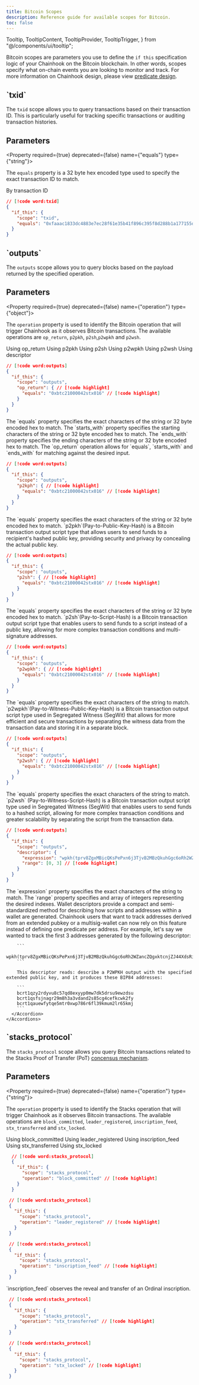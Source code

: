 ```yaml
---
title: Bitcoin Scopes
description: Reference guide for available scopes for Bitcoin.
toc: false
---
```



  Tooltip,
  TooltipContent,
  TooltipProvider,
  TooltipTrigger,
} from "@/components/ui/tooltip";


Bitcoin scopes are parameters you use to define the `if this` specification logic of your Chainhook on the Bitcoin blockchain. In other words, scopes specify what on-chain events you are looking to monitor and track. For more information on Chainhook design, please view [predicate design](/stacks/chainhook/concepts/predicate-design).

<Root>

<API className='my-20'>

<div className='flex-1'>

<h2 className='mt-0'>`txid`</h2>

The `txid` scope allows you to query transactions based on their transaction ID. This is particularly useful for tracking specific transactions or auditing transaction histories.

## Parameters

<Property required={true} deprecated={false} name={"equals"} type={"string"}>

The `equals` property is a 32 byte hex encoded type used to specify the exact transaction ID to match.

</Property>

</div>

<APIExample className='w-full'>

<Tabs defaultValue="default">
  <TabsList className='flex flex-wrap'>
    <TabsTrigger value="default" className='tab group'>
      <Badge className='badge transition-colors'>By transaction ID</Badge>
    </TabsTrigger>
  </TabsList>
  <TabsContent value="default">

  ```json
  // [!code word:txid]
  {
    "if_this": {
      "scope": "txid",
      "equals": "0xfaaac1833dc4883e7ec28f61e35b41f896c395f8d288b1a177155de2abd6052f" // [!code highlight]
    }
  }
  ```
  </TabsContent>
</Tabs>

</APIExample>

</API>

<API className='my-20'>

<div className='flex-1'>

<h2 className='mt-0'>`outputs`</h2>

The `outputs` scope allows you to query blocks based on the payload returned by the specified operation.

## Parameters

<Property required={true} deprecated={false} name={"operation"} type={"object"}>
 
The `operation` property is used to identify the Bitcoin operation that will trigger Chainhook as it observes Bitcoin transactions.  The available operations are `op_return`, `p2pkh`, `p2sh`,`p2wpkh` and `p2wsh`.

</Property>

</div>

<APIExample className='w-full'>

<Tabs defaultValue="op_return">
  <TabsList className='flex flex-wrap'>
    <TabsTrigger value="op_return" className='tab group'>
      <Badge className='badge transition-colors'>Using op_return</Badge>
    </TabsTrigger>
     <TabsTrigger value="p2kph" className='tab group'>
      <Badge className='badge transition-colors'>Using p2pkh</Badge>
    </TabsTrigger>
    <TabsTrigger value="p2sh" className='tab group'>
      <Badge className='badge transition-colors'>Using p2sh</Badge>
    </TabsTrigger>
     <TabsTrigger value="p2wpkh" className='tab group'>
      <Badge className='badge transition-colors'>Using p2wpkh</Badge>
    </TabsTrigger>
    <TabsTrigger value="p2wsh" className='tab group'>
      <Badge className='badge transition-colors'>Using p2wsh</Badge>
    </TabsTrigger>
    <TabsTrigger value="descriptor" className='tab group'>
      <Badge className='badge transition-colors'>Using descriptor</Badge>
    </TabsTrigger>
  </TabsList>
  <TabsContent value="op_return">

  ```json
  // [!code word:outputs]
  {
    "if_this": {
      "scope": "outputs",
      "op_return": { // [!code highlight]
        "equals": "0xbtc21000042stx016" // [!code highlight]
      }
    }
  }
  ```
  <Accordions>
    <Accordion title="Parameters">
      <Property required={true} deprecated={false} name="equals" type="string/base32hex">
        The `equals` property specifies the exact characters of the string or 32 byte encoded hex to match.
      </Property>
      <Property required={true} deprecated={false} name="starts_with" type="string/base32hex">
        The `starts_with` property specifies the starting characters of the string or 32 byte encoded hex to match.
      </Property>
      <Property required={true} deprecated={false} name="ends_with" type="string/base32hex">
        The `ends_with` property specifies the ending characters of the string or 32 byte encoded hex to match.
      </Property>
    </Accordion>
  </Accordions>
  <Callout type="info" title="Note">
    The `op_return` operation allows for `equals`, `starts_with` and `ends_with` for matching against the desired input. 
  </Callout>
  </TabsContent>
  <TabsContent value="p2kph">

  ```json
  // [!code word:outputs]
  {
    "if_this": {
      "scope": "outputs",
      "p2kph": { // [!code highlight]
        "equals": "0xbtc21000042stx016" // [!code highlight]
      }
    }
  }
  ```
  <Accordions>
    <Accordion title="Parameters">
      <Property required={true} deprecated={false} name="equals" type="string/base32hex">
        The `equals` property specifies the exact characters of the string or 32 byte encoded hex to match.
      </Property>
    </Accordion>
  </Accordions>
  <Callout type="info" title="Note">
    `p2pkh`(Pay-to-Public-Key-Hash) is a Bitcoin transaction output script type that allows users to send funds to a recipient's hashed public key, providing security and privacy by concealing the actual public key.
  </Callout>
  </TabsContent>
  <TabsContent value="p2sh">

  ```json
  // [!code word:outputs]
  {
    "if_this": {
      "scope": "outputs",
      "p2sh": { // [!code highlight]
        "equals": "0xbtc21000042stx016" // [!code highlight]
      }
    }
  }
  ```
  <Accordions>
    <Accordion title="Parameters">
      <Property required={true} deprecated={false} name="equals" type="string/base32hex">
        The `equals` property specifies the exact characters of the string or 32 byte encoded hex to match.
      </Property>
    </Accordion>
  </Accordions>
  <Callout type="info" title="Note">
    `p2sh`(Pay-to-Script-Hash) is a Bitcoin transaction output script type that enables users to send funds to a script instead of a public key, allowing for more complex transaction conditions and multi-signature addresses.
  </Callout>
  </TabsContent>
  <TabsContent value="p2wpkh">

  ```json
  // [!code word:outputs]
  {
    "if_this": {
      "scope": "outputs",
      "p2wpkh": { // [!code highlight]
        "equals": "0xbtc21000042stx016" // [!code highlight]
      }
    }
  }
  ```
  <Accordions>
    <Accordion title="Parameters">
      <Property required={true} deprecated={false} name="equals" type="string">
        The `equals` property specifies the exact characters of the string to match.
      </Property>
    </Accordion>
  </Accordions>
  <Callout type="info" title="Note">
    `p2wpkh`(Pay-to-Witness-Public-Key-Hash) is a Bitcoin transaction output script type used in Segregated Witness (SegWit) that allows for more efficient and secure transactions by separating the witness data from the transaction data and storing it in a separate block. 
  </Callout>
  </TabsContent>
  <TabsContent value="p2wsh">

  ```json
  // [!code word:outputs]
  {
    "if_this": {
      "scope": "outputs",
      "p2wsh": { // [!code highlight]
        "equals": "0xbtc21000042stx016" // [!code highlight]
      }
    }
  }
  ```
  <Accordions>
    <Accordion title="Parameters">
      <Property required={true} deprecated={false} name="equals" type="string">
        The `equals` property specifies the exact characters of the string to match.
      </Property>
    </Accordion>
  </Accordions>
  <Callout type="info" title="Note">
    `p2wsh` (Pay-to-Witness-Script-Hash) is a Bitcoin transaction output script type used in Segregated Witness (SegWit) that enables users to send funds to a hashed script, allowing for more complex transaction conditions and greater scalability by separating the script from the transaction data.
  </Callout>
  </TabsContent>
  <TabsContent value="descriptor">

  ```json
  // [!code word:outputs]
  {
    "if_this": {
      "scope": "outputs",
      "descriptor": {
        "expression": "wpkh(tprv8ZgxMBicQKsPePxn6j3TjvB2MBzQkuhGgc6oRh2WZancZQgxktcnjZJ44XdsRiw3jNkbVTK9JW6KFHvnRKgAMtSyuBevMJprSkZ4PTfmTgV/84'/1'/0'/0/*)", // [!code highlight]
        "range": [0, 3] // [!code highlight]
      }
    }
  }
  ```
  <Accordions>
    <Accordion title="Parameters">
     <Property required={true} deprecated={false} name="expression" type="string">
        The `expression` property specifies the exact characters of the string to match.
      </Property>
      <Property required={true} deprecated={false} name="range" type="integer[]">
        The `range` property specifies and array of integers representing the desired indexes.
      </Property>
    </Accordion>
  </Accordions>
  <Callout type="info" title="Note">
    <Accordions>
      <Accordion title="Wallet descriptors">
        Wallet descriptors provide a compact and semi-standardized method for describing how scripts and addresses within a wallet are generated. Chainhook users that want to track addresses derived from an extended pubkey or a multisig-wallet can now rely on this feature instead of defining one predicate per address.
        For example, let's say we wanted to track the first 3 addresses generated by the following descriptor:

        ```
        wpkh(tprv8ZgxMBicQKsPePxn6j3TjvB2MBzQkuhGgc6oRh2WZancZQgxktcnjZJ44XdsRiw3jNkbVTK9JW6KFHvnRKgAMtSyuBevMJprSkZ4PTfmTgV/84'/1'/0'/0/*)
        ```

        This descriptor reads: describe a P2WPKH output with the specified extended public key, and it produces these BIP84 addresses:

        ```
        bcrt1qzy2rdyvu8c57qd8exyyp0mw7dk5drsu9ewzdsu
        bcrt1qsfsjnagr29m8h3a3vdand2s85cg4cefkcwk2fy
        bcrt1qauewfytqe5mtr0xwp786r6fl39kmum2lr65kmj
        ```
      </Accordion>
    </Accordions>
  </Callout>
  </TabsContent>
</Tabs>

</APIExample>

</API>

<API className='my-20'>

<div className='flex-1'>

<h2 className='mt-0'>`stacks_protocol`</h2>

The `stacks_protocol` scope allows you query Bitcoin transactions related to the Stacks Proof of Transfer (PoT) [concensus mechanism](https://www.hiro.so/blog/securing-web3-apps-through-bitcoin-an-overview-of-stacks-consensus-mechanism).

## Parameters

<Property required={true} deprecated={false} name={"operation"} type={"string"}>

The `operation` property is used to identify the Stacks operation that will trigger Chainhook as it observes Bitcoin transactions.  The available operations are `block_committed`, `leader_registered`, `inscription_feed`, `stx_transferred` and `stx_locked`.

</Property>

</div>

<APIExample className='w-full'>

<Tabs defaultValue="block_committed">
  <TabsList className='flex flex-wrap'>
    <TabsTrigger value="block_committed" className='tab group'>
      <Badge className='badge transition-colors'>Using block_committed</Badge>
    </TabsTrigger>
     <TabsTrigger value="leader_registered" className='tab group'>
      <Badge className='badge transition-colors'>Using leader_registered</Badge>
    </TabsTrigger>
    <TabsTrigger value="inscription_feed" className='tab group'>
      <Badge className='badge transition-colors'>Using inscription_feed</Badge>
    </TabsTrigger>
     <TabsTrigger value="stx_transferred" className='tab group'>
      <Badge className='badge transition-colors'>Using stx_transferred</Badge>
    </TabsTrigger>
    <TabsTrigger value="stx_locked" className='tab group'>
      <Badge className='badge transition-colors'>Using stx_locked</Badge>
    </TabsTrigger>
  </TabsList>
  <TabsContent value="block_committed">

  ```json
    // [!code word:stacks_protocol]
    {
      "if_this": {
        "scope": "stacks_protocol",
        "operation": "block_committed" // [!code highlight]
      }
    }
  ```
  </TabsContent>
  <TabsContent value="leader_registered">

   ```json
    // [!code word:stacks_protocol]
    {
      "if_this": {
        "scope": "stacks_protocol",
        "operation": "leader_registered" // [!code highlight]
      }
    }
  ```
  </TabsContent>
  <TabsContent value="inscription_feed">

   ```json
    // [!code word:stacks_protocol]
    {
      "if_this": {
        "scope": "stacks_protocol",
        "operation": "inscription_feed" // [!code highlight]
      }
    }
  ```

  <Callout type="info" title="Note">
    `inscription_feed` observes the reveal and transfer of an Ordinal inscription.
  </Callout>
  </TabsContent>
  <TabsContent value="stx_transferred">

   ```json
    // [!code word:stacks_protocol]
    {
      "if_this": {
        "scope": "stacks_protocol",
        "operation": "stx_transferred" // [!code highlight]
      }
    }
  ```
  </TabsContent>
  <TabsContent value="stx_locked">

   ```json
    // [!code word:stacks_protocol]
    {
      "if_this": {
        "scope": "stacks_protocol",
        "operation": "stx_locked" // [!code highlight]
      }
    }
  ```
  </TabsContent>
</Tabs>

</APIExample>

</API>

</Root>